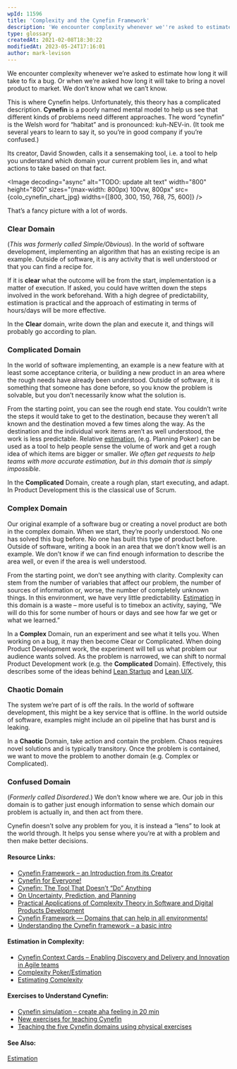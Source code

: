 ```yaml
---
wpId: 11596
title: 'Complexity and the Cynefin Framework'
description: 'We encounter complexity whenever we''re asked to estimate how long it will take to fix a bug. Or when we''re asked how long it will take to bring a novel product to market. We don''t know what we can''t know. This is where Cynefin helps. Unfortunately, this theory has a complicated description. Cynefin is a ...'
type: glossary
createdAt: 2021-02-08T18:30:22
modifiedAt: 2023-05-24T17:16:01
author: mark-levison
---
```





We encounter complexity whenever we’re asked to estimate how long it will take to fix a bug. Or when we’re asked how long it will take to bring a novel product to market. We don’t know what we can’t know.

This is where Cynefin helps. Unfortunately, this theory has a complicated description. **Cynefin** is a poorly named mental model to help us see that different kinds of problems need different approaches. The word “cynefin” is the Welsh word for “habitat” and is pronounced: kuh-NEV-in. (It took me several years to learn to say it, so you’re in good company if you’re confused.)

Its creator, David Snowden, calls it a sensemaking tool, i.e. a tool to help you understand which domain your current problem lies in, and what actions to take based on that fact.

<Image decoding="async" alt="TODO: update alt text" width="800" height="800" sizes="(max-width: 800px) 100vw, 800px" src={colo_cynefin_chart_jpg} widths={[800, 300, 150, 768, 75, 600]} />

That’s a fancy picture with a lot of words.

### **Clear** Domain

(_This was formerly called Simple/Obvious_). In the world of software development, implementing an algorithm that has an existing recipe is an example. Outside of software, it is any activity that is well understood or that you can find a recipe for.

If it is **clear** what the outcome will be from the start, implementation is a matter of execution. If asked, you could have written down the steps involved in the work beforehand. With a high degree of predictability, estimation is practical and the approach of estimating in terms of hours/days will be more effective.

In the **Clear** domain, write down the plan and execute it, and things will probably go according to plan.

### **Complicated** Domain

In the world of software implementing, an example is a new feature with at least some acceptance criteria, or building a new product in an area where the rough needs have already been understood. Outside of software, it is something that someone has done before, so you know the problem is solvable, but you don’t necessarily know what the solution is.

From the starting point, you can see the rough end state. You couldn’t write the steps it would take to get to the destination, because they weren’t all known and the destination moved a few times along the way. As the destination and the individual work items aren’t as well understood, the work is less predictable. Relative [estimation](/glossary/estimation), (e.g. Planning Poker) can be used as a tool to help people sense the volume of work and get a rough idea of which items are bigger or smaller. _We often get requests to help teams with more accurate estimation, but in this domain that is simply impossible_.

In the **Complicated** Domain, create a rough plan, start executing, and adapt. In Product Development this is the classical use of Scrum.

### **Complex** Domain

Our original example of a software bug or creating a novel product are both in the complex domain. When we start, they’re poorly understood. No one has solved this bug before. No one has built this type of product before. Outside of software, writing a book in an area that we don’t know well is an example. We don’t know if we can find enough information to describe the area well, or even if the area is well understood.

From the starting point, we don’t see anything with clarity. Complexity can stem from the number of variables that affect our problem, the number of sources of information or, worse, the number of completely unknown things. In this environment, we have very little predictability. [Estimation](/glossary/estimation) in this domain is a waste – more useful is to timebox an activity, saying, “We will do this for some number of hours or days and see how far we get or what we learned.”

In a **Complex** Domain, run an experiment and see what it tells you. When working on a bug, it may then become Clear or Complicated. When doing Product Development work, the experiment will tell us what problem our audience wants solved. As the problem is narrowed, we can shift to normal Product Development work (e.g. the **Complicated** Domain). Effectively, this describes some of the ideas behind [Lean Startup](/glossary/lean-startup) and [Lean U/X](/glossary/agile-lean-ux).

### **Chaotic** Domain

The system we’re part of is off the rails. In the world of software development, this might be a key service that is offline. In the world outside of software, examples might include an oil pipeline that has burst and is leaking.

In a **Chaotic** Domain, take action and contain the problem. Chaos requires novel solutions and is typically transitory. Once the problem is contained, we want to move the problem to another domain (e.g. Complex or Complicated).

### **Confused** Domain

(_Formerly called Disordered._) We don’t know where we are. Our job in this domain is to gather just enough information to sense which domain our problem is actually in, and then act from there.

Cynefin doesn’t solve any problem for you, it is instead a “lens” to look at the world through. It helps you sense where you’re at with a problem and then make better decisions.

#### Resource Links:

*   [Cynefin Framework – an Introduction from its Creator](https://thecynefin.co/about-us/about-cynefin-framework/)
*   [Cynefin for Everyone!](https://lizkeogh.com/cynefin-for-everyone/)
*   [Cynefin: The Tool That Doesn’t “Do” Anything](http://www.theillinoismodel.com/2020/05/cynefin-tool-that-doesnt-do-anything.html)
*   [On Uncertainty, Prediction, and Planning](https://www.infoq.com/articles/uncertainty-prediction-planning/)
*   [Practical Applications of Complexity Theory in Software and Digital Products Development](https://www.infoq.com/articles/practical-application-complexity/)
*   [Cynefin Framework — Domains that can help in all environments!](https://medium.com/cynefin-framework-domains-that-can-help-in-all/cynefin-framework-domains-that-can-help-in-all-environments-7a527c3519ed)
*   [Understanding the Cynefin framework – a basic intro](https://www.everydaykanban.com/2013/09/29/understanding-the-cynefin-framework/)

#### Estimation in Complexity:

*   [Cynefin Context Cards – Enabling Discovery and Delivery and Innovation in Agile teams](https://dandypeople.com/blog/cynefin-context-cards/)
*   [Complexity Poker/Estimation](https://media.dandypeople.com/2018/09/context-tactics-cards-printout.pdf)
*   [Estimating Complexity](https://lizkeogh.com/2013/07/21/estimating-complexity/)

#### Exercises to Understand Cynefin:

*   [Cynefin simulation – create aha feeling in 20 min](https://dandypeople.com/blog/cynefin-simulation-create-aha-feeling-20-min-plan-deliver-complex-situations/)
*   [New exercises for teaching Cynefin](https://www.chriscorrigan.com/parkinglot/new-exercises-for-teaching-cynefin/)
*   [Teaching the five Cynefin domains using physical exercises](https://www.chriscorrigan.com/parkinglot/teaching-the-five-cynefin-domains-using-physical-exercises/)

#### See Also:

[Estimation](/glossary/estimation)